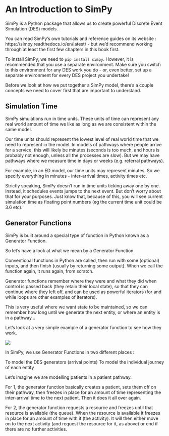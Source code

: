 # An Introduction to SimPy

SimPy is a Python package that allows us to create powerful Discrete Event Simulation (DES) models.

You can read SimPy's own tutorials and reference guides on its website : https://simpy.readthedocs.io/en/latest/ - but we'd recommend working through at least the first few chapters in this book first.

:::{.callout-note}
To install SimPy, we need to `pip install simpy`.  However, it is recommended that you use a separate environment.  Make sure you switch to this environment for any DES work you do - or, even better, set up a separate environment for every DES project you undertake!
:::

Before we look at how we put together a SimPy model, there’s a couple concepts we need to cover first that are important to understand.

## Simulation Time

SimPy simulations run in time units.  These units of time can represent any real world amount of time we like as long as we are consistent within the same model.

Our time units should represent the lowest level of real world time that we need to represent in the model.  In models of pathways where people arrive for a service, this will likely be minutes (seconds is too much, and hours is probably not enough, unless all the processes are slow).  But we may have pathways where we measure time in days or weeks (e.g. referral pathways).

For example, in an ED model, our time units may represent minutes.  So we specify everything in minutes - inter-arrival times, activity times etc.

:::{.calllout-info}
Strictly speaking, SimPy doesn’t run in time units ticking away one by one.  Instead, it schedules events jumps to the next event.  But don’t worry about that for your purposes.  Just know that, because of this, you will see current simulation time as floating point numbers (eg the current time unit could be 3.6 etc).
:::

## Generator Functions

SimPy is built around a special type of function in Python known as a Generator Function.

So let’s have a look at what we mean by a Generator Function.

Conventional functions in Python are called, then run with some (optional) inputs, and then finish (usually by returning some output).  When we call the function again, it runs again, from scratch.

Generator functions remember where they were and what they did when control is passed back (they retain their local state), so that they can continue where they left off, and can be used as powerful iterators (for and while loops are other examples of iterators).

This is very useful where we want state to be maintained, so we can remember how long until we generate the next entity, or where an entity is in a pathway…

Let’s look at a very simple example of a generator function to see how they work.

![](images/generator_func_example.png)

In SimPy, we use Generator Functions in two different places :

To model the DES generators (arrival points)
To model the individual journey of each entity

Let’s imagine we are modelling patients in a patient pathway.

For 1, the generator function basically creates a patient, sets them off on their pathway, then freezes in place for an amount of time representing the inter-arrival time to the next patient.  Then it does it all over again.

For 2, the generator function requests a resource and freezes until that resource is available (the queue).  When the resource is available it freezes in place for an amount of time with it (the activity).  It will then either move on to the next activity (and request the resource for it, as above) or end if there are no further activities.
